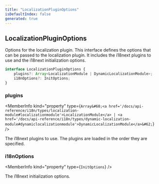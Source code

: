 ```yaml
---
title: "LocalizationPluginOptions"
isDefaultIndex: false
generated: true
---
```



<!-- This file was generated from the CommandKit source. Do not modify. Instead, re-run the "docgen" script -->


## LocalizationPluginOptions

<GenerationInfo sourceFile="packages/i18n/src/i18n.ts" sourceLine="67" packageName="@commandkit/i18n" />

Options for the localization plugin.
This interface defines the options that can be passed to the localization plugin.
It includes the i18next plugins to use and the i18next initialization options.

```ts title="Signature"
interface LocalizationPluginOptions {
    plugins?: Array<LocalizationModule | DynamicLocalizationModule>;
    i18nOptions?: InitOptions;
}
```

<div className="members-wrapper">

### plugins

<MemberInfo kind="property" type={`Array&#60;<a href='/docs/api-reference/i18n/types/localization-module#localizationmodule'>LocalizationModule</a> | <a href='/docs/api-reference/i18n/types/dynamic-localization-module#dynamiclocalizationmodule'>DynamicLocalizationModule</a>&#62;`}   />

The i18next plugins to use. The plugins are loaded in the order they are
specified.
### i18nOptions

<MemberInfo kind="property" type={`InitOptions`}   />

The i18next initialization options.


</div>
